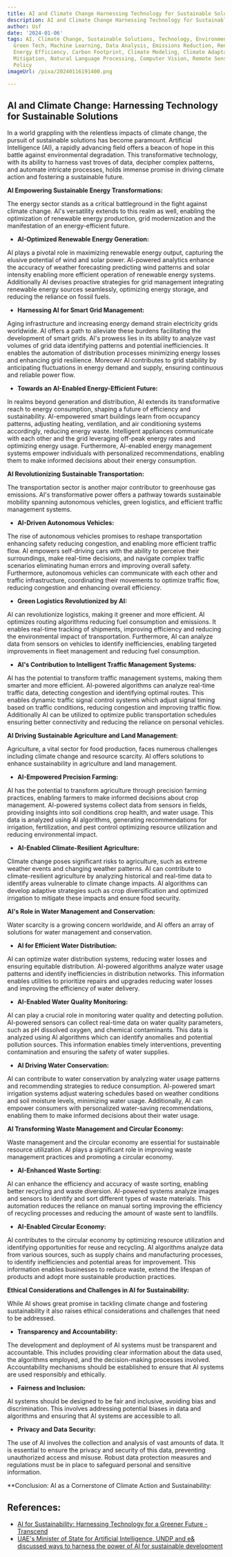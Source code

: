 ```yaml
---
title: AI and Climate Change Harnessing Technology for Sustainable Solutions
description: AI and Climate Change Harnessing Technology for Sustainable Solutions
author: Usf
date: '2024-01-06'
tags: AI, Climate Change, Sustainable Solutions, Technology, Environmental Impact,
  Green Tech, Machine Learning, Data Analysis, Emissions Reduction, Renewable Energy,
  Energy Efficiency, Carbon Footprint, Climate Modeling, Climate Adaptation, Climate
  Mitigation, Natural Language Processing, Computer Vision, Remote Sensing, Climate
  Policy
imageUrl: /pixa/20240116191400.png

---
```

## AI and Climate  Change: Harnessing Technology  for Sustainable Solutions

In a world grappling  with  the relentless impacts of climate change, the pursuit of sustainable solutions  has become paramount. Artificial Intelligence (AI), a  rapidly advancing field offers  a beacon of hope  in this battle against  environmental degradation. This transformative technology, with its ability to harness vast troves of data, decipher complex patterns, and automate intricate  processes, holds immense promise in driving climate action and fostering a sustainable future.

**AI Empowering Sustainable Energy  Transformations:**

The energy sector stands as a  critical battleground in the fight against climate change. AI's versatility extends to this realm as well, enabling the optimization of renewable  energy  production, grid modernization and the manifestation of an energy-efficient future.

- **AI-Optimized  Renewable Energy Generation:**

AI plays a pivotal role in maximizing renewable energy output, capturing the elusive  potential of wind and solar  power. AI-powered analytics enhance the  accuracy  of  weather forecasting predicting wind patterns and solar  intensity enabling more efficient operation of  renewable energy systems. Additionally AI devises proactive strategies for grid management  integrating renewable energy sources seamlessly,  optimizing  energy  storage, and reducing the reliance on fossil fuels.

- **Harnessing AI for Smart Grid Management:**

Aging  infrastructure and increasing energy demand strain electricity grids  worldwide.  AI  offers a path to alleviate these burdens facilitating the development of smart grids. AI's prowess lies in its ability to analyze vast volumes of grid data identifying patterns and potential inefficiencies. It enables  the automation of distribution  processes minimizing energy losses  and enhancing  grid resilience.  Moreover AI contributes to grid stability by anticipating fluctuations in energy demand and supply, ensuring continuous and reliable power flow.

- **Towards an  AI-Enabled Energy-Efficient Future:**

In realms beyond generation and distribution, AI extends its transformative reach to energy consumption, shaping a future of efficiency and sustainability. AI-empowered smart buildings learn from  occupancy patterns, adjusting heating,  ventilation, and  air conditioning systems accordingly, reducing energy waste. Intelligent appliances communicate with each other and the grid leveraging off-peak energy rates and optimizing energy usage. Furthermore, AI-enabled energy management systems empower individuals with personalized recommendations, enabling them to make informed decisions about their energy consumption.

**AI Revolutionizing Sustainable Transportation:**

The transportation sector is another major  contributor to  greenhouse gas emissions. AI's transformative power offers a pathway  towards sustainable mobility spanning autonomous vehicles,  green logistics, and efficient traffic management systems.

-  **AI-Driven Autonomous  Vehicles:**

The rise of  autonomous vehicles promises to reshape transportation  enhancing safety reducing congestion, and enabling more efficient traffic flow. AI empowers  self-driving cars with the ability to perceive their surroundings, make real-time decisions, and navigate complex traffic scenarios eliminating human errors and improving overall safety. Furthermore, autonomous vehicles can communicate with  each other and traffic infrastructure, coordinating their movements to optimize traffic flow, reducing congestion and enhancing overall efficiency.


-  **Green Logistics Revolutionized by  AI:**

AI can revolutionize logistics,  making it greener and more efficient.  AI optimizes routing algorithms reducing fuel consumption and emissions. It enables real-time tracking of shipments, improving efficiency and reducing the environmental impact of transportation. Furthermore, AI can analyze data from sensors on vehicles to identify inefficiencies, enabling targeted improvements in fleet management and reducing fuel consumption.


- **AI's Contribution to Intelligent Traffic Management Systems:**

AI has the potential to transform traffic management systems,  making them smarter and more efficient. AI-powered algorithms can analyze real-time traffic data, detecting congestion and identifying optimal routes. This enables dynamic traffic signal control systems which adjust signal timing based on traffic conditions, reducing congestion and improving traffic flow. Additionally AI can be utilized to optimize public  transportation schedules ensuring better connectivity and reducing the reliance  on  personal vehicles.

**AI Driving Sustainable Agriculture and Land Management:**

Agriculture, a  vital  sector for food production, faces  numerous challenges including climate change  and resource scarcity. AI offers solutions to enhance sustainability in agriculture and land management.

- **AI-Empowered Precision Farming:**

AI has the potential to  transform agriculture through precision farming practices, enabling farmers to make informed decisions about crop management. AI-powered systems  collect data from sensors in fields, providing insights into soil conditions crop health, and water usage. This data is  analyzed using AI algorithms, generating recommendations for irrigation, fertilization,  and  pest control optimizing resource utilization and  reducing environmental impact.

-  **AI-Enabled Climate-Resilient Agriculture:**

Climate change poses significant risks to agriculture,  such as extreme  weather events and changing weather patterns. AI can contribute to climate-resilient agriculture by analyzing historical and real-time data to identify areas  vulnerable to climate change impacts. AI algorithms can develop adaptive strategies such as  crop diversification and optimized irrigation to mitigate these impacts and  ensure food security.


**AI's  Role in Water Management and  Conservation:**

Water scarcity is  a growing concern  worldwide, and AI offers an array of solutions for water management and conservation.

- **AI  for Efficient Water Distribution:**

AI can optimize water distribution systems, reducing water  losses and ensuring equitable distribution. AI-powered algorithms analyze water usage  patterns and identify  inefficiencies in distribution networks. This  information enables utilities to  prioritize repairs and upgrades reducing water losses  and improving the  efficiency of water delivery.

- **AI-Enabled Water Quality Monitoring:**

AI can play a crucial role in monitoring water quality and detecting  pollution. AI-powered sensors can collect real-time data on water quality parameters, such as pH dissolved oxygen, and chemical contaminants. This data is analyzed using AI algorithms which can identify anomalies and potential pollution sources. This information enables timely interventions, preventing contamination and ensuring the safety of water  supplies.

- **AI Driving Water Conservation:**

AI can contribute to water conservation by analyzing water usage patterns and recommending strategies to reduce consumption. AI-powered smart irrigation systems adjust watering schedules  based on weather conditions and soil moisture levels,  minimizing water usage. Additionally, AI can empower  consumers with personalized water-saving recommendations, enabling  them to make informed decisions about their water usage.

**AI Transforming Waste Management and Circular  Economy:**

Waste management and the circular economy are essential  for  sustainable resource utilization. AI plays a significant role in improving waste management practices and promoting a circular economy.

- **AI-Enhanced Waste Sorting:**

AI can enhance the efficiency and accuracy of waste sorting, enabling better  recycling and waste diversion. AI-powered  systems analyze images and sensors to identify and sort different  types of waste materials. This automation reduces the reliance on manual sorting improving the efficiency of recycling processes and reducing the amount of waste sent  to landfills.

- **AI-Enabled Circular Economy:**

AI contributes to  the circular economy by optimizing resource utilization and identifying opportunities for reuse and recycling. AI algorithms analyze data from various sources, such as supply chains and manufacturing processes, to identify inefficiencies and potential areas for improvement. This information enables businesses to reduce waste, extend the lifespan  of products and adopt more sustainable production practices.

**Ethical Considerations and  Challenges in  AI for  Sustainability:**

While AI shows great promise in tackling  climate change and fostering sustainability it also raises ethical considerations and challenges that need  to be addressed.

- **Transparency  and Accountability:**

The development and deployment  of AI systems must be transparent and accountable. This includes providing  clear information about the data used,  the algorithms employed, and the decision-making processes involved. Accountability mechanisms  should be established to ensure that AI systems are used responsibly and ethically.

- **Fairness and Inclusion:**

AI systems should be designed to be fair and inclusive, avoiding bias and discrimination. This involves addressing potential biases in data and algorithms and ensuring that AI systems are  accessible to all.

-  **Privacy and  Data Security:**

The use of AI involves the collection and analysis of  vast amounts of data. It is essential to ensure the privacy  and security of  this data,  preventing unauthorized access  and  misuse. Robust  data  protection measures and regulations must be  in place to safeguard personal  and sensitive information.


**Conclusion: AI  as a Cornerstone of Climate Action and Sustainability:

## References:
- [AI for Sustainability: Harnessing Technology for a Greener Future - Transcend](https://transcendinfra.com/ai-for-sustainability/)
- [UAE's Minister of State for Artificial Intelligence, UNDP and e& discussed ways to harness the power of AI for sustainable development](https://www.undp.org/arab-states/press-releases/uaes-minister-state-artificial-intelligence-undp-and-e-discussed-ways-harness-power-ai-sustainable-development)
